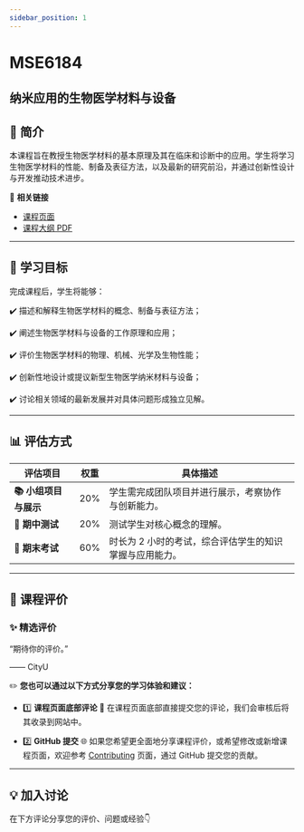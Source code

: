 ```yaml
---
sidebar_position: 1
---
```


# MSE6184
## 纳米应用的生物医学材料与设备

## **📘 简介**
本课程旨在教授生物医学材料的基本原理及其在临床和诊断中的应用。学生将学习生物医学材料的性能、制备及表征方法，以及最新的研究前沿，并通过创新性设计与开发推动技术进步。

🔗 **相关链接**
- [课程页面](https://www.cityu.edu.hk/catalogue/pg/202526/course/MSE6184.htm)
- [课程大纲 PDF](https://www.cityu.edu.hk/catalogue/pg/202526/course/MSE6184.pdf)

---

## **🎯 学习目标**

完成课程后，学生将能够：

✔️ 描述和解释生物医学材料的概念、制备与表征方法；

✔️ 阐述生物医学材料与设备的工作原理和应用；

✔️ 评价生物医学材料的物理、机械、光学及生物性能；

✔️ 创新性地设计或提议新型生物医学纳米材料与设备；

✔️ 讨论相关领域的最新发展并对具体问题形成独立见解。

---

## **📊 评估方式**

| **评估项目**          | **权重** | **具体描述**                                                                                       |
|----------------------|---------|---------------------------------------------------------------------------------------------------|
| **📚 小组项目与展示** | 20%     | 学生需完成团队项目并进行展示，考察协作与创新能力。                                                   |
| **📖 期中测试**        | 20%     | 测试学生对核心概念的理解。                                                                         |
| **📖 期末考试**        | 60%     | 时长为 2 小时的考试，综合评估学生的知识掌握与应用能力。                                             |

---

## **💬 课程评价**

### ✨ **精选评价**
<div className={commentStyles.commentBox}>
    <p className={commentStyles.commentText}>
        “期待你的评价。”
    </p>
    <p className={commentStyles.commentAuthor}>—— CityU</p>
</div>

✏️ **您也可以通过以下方式分享您的学习体验和建议：**

- 1️⃣ **课程页面底部评论**
💬 在课程页面底部直接提交您的评论，我们会审核后将其收录到网站中。

- 2️⃣ **GitHub 提交**
🌐 如果您希望更全面地分享课程评价，或希望修改或新增课程页面，欢迎参考 [Contributing](/contributing) 页面，通过 GitHub 提交您的贡献。

---

## **💡 加入讨论**

在下方评论分享您的评价、问题或经验👇
<Utterances />